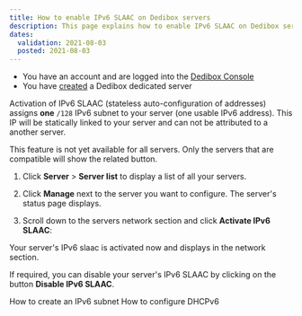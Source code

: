 ```yaml
---
title: How to enable IPv6 SLAAC on Dedibox servers
description: This page explains how to enable IPv6 SLAAC on Dedibox servers.
dates:
  validation: 2021-08-03
  posted: 2021-08-03
---
```


<Message type="requirement">

  - You have an account and are logged into the [Dedibox Console](https://console.online.net)
  - You have [created](/dedibox/dedicated-servers/how-to/order-a-server) a Dedibox dedicated server

</Message>

Activation of IPv6 SLAAC (stateless auto-configuration of addresses) assigns **one** `/128` IPv6 subnet to your server (one usable IPv6 address). This IP will be statically linked to your server and can not be attributed to a another server.

<Message tyoe="note">

This feature is not yet available for all servers. Only the servers that are compatible will show the related button.

</Message>

1. Click **Server** > **Server list** to display a list of all your servers.

2. Click **Manage** next to the server you want to configure. The server's status page displays.

3. Scroll down to the servers network section and click **Activate IPv6 SLAAC**:

    <Lightbox src="scaleway_ipv6_slaac.png" width="" />

Your server's IPv6 slaac is activated now and displays in the network section. 

<Message type="tip">

If required, you can disable your server's IPv6 SLAAC by clicking on the button **Disable IPv6 SLAAC**.

</Message>

<Navigation title="See Also">
  <PreviousButton to="/dedibox-network/ipv6/how-to/create-subnet/">How to create an IPv6 subnet</PreviousButton>
  <NextButton to="/dedibox-network/ipv6/how-to/configure-dhcpv6/">How to configure DHCPv6</NextButton>
</Navigation>
